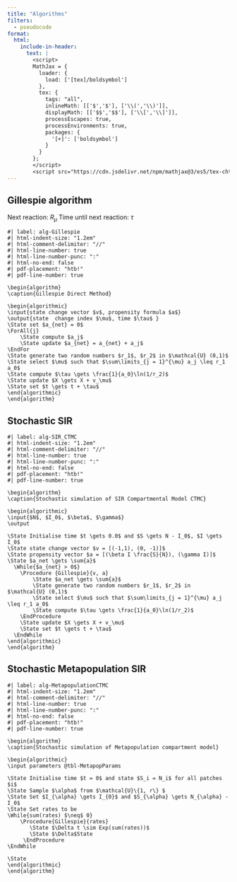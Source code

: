 ```yaml
---
title: "Algorithms"
filters:
  - pseudocode
format:
  html:
    include-in-header:
      text: |
        <script>
        MathJax = {
          loader: {
            load: ['[tex]/boldsymbol']
          },
          tex: {
            tags: "all",
            inlineMath: [['$','$'], ['\\(','\\)']],
            displayMath: [['$$','$$'], ['\\[','\\]']],
            processEscapes: true,
            processEnvironments: true,
            packages: {
              '[+]': ['boldsymbol']
            }
          }
        };
        </script>
        <script src="https://cdn.jsdelivr.net/npm/mathjax@3/es5/tex-chtml-full.js" type="text/javascript"></script>
---
```


## Gillespie algorithm
Next reaction: $R_{\mu}$
Time until next reaction: $\tau$


``` pseudocode
#| label: alg-Gillespie
#| html-indent-size: "1.2em"
#| html-comment-delimiter: "//"
#| html-line-number: true
#| html-line-number-punc: ":"
#| html-no-end: false
#| pdf-placement: "htb!"
#| pdf-line-number: true

\begin{algorithm}
\caption{Gillespie Direct Method}

\begin{algorithmic}
\input{state change vector $v$, propensity formula $a$}
\output{state  change index $\mu$, time $\tau$ }
\State set $a_{net} = 0$
\ForAll{j}
    \State compute $a_j$
    \State update $a_{net} = a_{net} + a_j$
\EndFor
\State generate two random numbers $r_1$, $r_2$ in $\mathcal{U} (0,1)$
\State select $\mu$ such that $\sum\limits_{j = 1}^{\mu} a_j \leq r_1 a_0$
\State compute $\tau \gets \frac{1}{a_0}\ln(1/r_2)$
\State update $X \gets X + v_\mu$
\State set $t \gets t + \tau$
\end{algorithmic}
\end{algorithm}
```
## Stochastic SIR
``` pseudocode
#| label: alg-SIR_CTMC
#| html-indent-size: "1.2em"
#| html-comment-delimiter: "//"
#| html-line-number: true
#| html-line-number-punc: ":"
#| html-no-end: false
#| pdf-placement: "htb!"
#| pdf-line-number: true

\begin{algorithm}
\caption{Stochastic simulation of SIR Compartmental Model CTMC}

\begin{algorithmic}
\input{$N$, $I_0$, $\beta$, $\gamma$}
\output

\State Initialise time $t \gets 0.0$ and $S \gets N - I_0$, $I \gets I_0$
\State state change vector $v = [(-1,1), (0, -1)]$
\State propensity vector $a = [(\beta I \frac{S}{N}), (\gamma I)]$
\State $a_net \gets \sum{a}$
  \While{$a_{net} > 0$}
    \Procedure {Gillespie}{v, a}
        \State $a_net \gets \sum{a}$
        \State generate two random numbers $r_1$, $r_2$ in $\mathcal{U} (0,1)$
        \State select $\mu$ such that $\sum\limits_{j = 1}^{\mu} a_j \leq r_1 a_0$
        \State compute $\tau \gets \frac{1}{a_0}\ln(1/r_2)$
    \EndProcedure
    \State update $X \gets X + v_\mu$
    \State set $t \gets t + \tau$
  \EndWhile
\end{algorithmic}
\end{algorithm}
```

## Stochastic Metapopulation SIR

``` pseudocode
#| label: alg-MetapopulationCTMC
#| html-indent-size: "1.2em"
#| html-comment-delimiter: "//"
#| html-line-number: true
#| html-line-number-punc: ":"
#| html-no-end: false
#| pdf-placement: "htb!"
#| pdf-line-number: true

\begin{algorithm}
\caption{Stochastic simulation of Metapopulation compartment model}

\begin{algorithmic}
\input parameters @tbl-MetapopParams

\State Initialise time $t = 0$ and state $S_i = N_i$ for all patches $i$
\State Sample $\alpha$ from $\mathcal{U}\{1, r\} $
\State Set $I_{\alpha} \gets I_{0}$ and $S_{\alpha} \gets N_{\alpha} - I_0$ 
\State Set rates to be
\While{sum(rates) $\neq$ 0}
    \Procedure{Gillespie}{rates}
       \State $\Delta t \sim Exp(sum(rates))$
       \State $\Delta$State 
     \EndProcedure
\EndWhile
 
\State
\end{algorithmic}
\end{algorithm}
```

